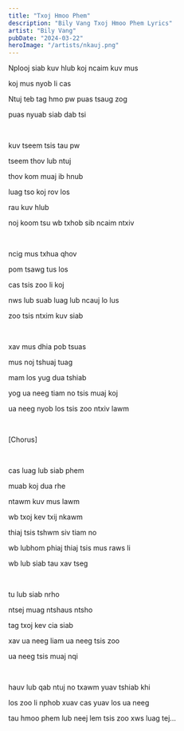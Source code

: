```yaml
---
title: "Txoj Hmoo Phem"
description: "Bily Vang Txoj Hmoo Phem Lyrics"
artist: "Bily Vang"
pubDate: "2024-03-22"
heroImage: "/artists/nkauj.png"
---
```


Nplooj siab kuv hlub koj ncaim kuv mus

koj mus nyob li cas

Ntuj teb tag hmo pw puas tsaug zog

puas nyuab siab dab tsi

<br />

kuv tseem tsis tau pw

tseem thov lub ntuj

thov kom muaj ib hnub

luag tso koj rov los

rau kuv hlub

noj koom tsu wb txhob sib ncaim ntxiv

<br />

ncig mus txhua qhov

pom tsawg tus los

cas tsis zoo li koj

nws lub suab luag lub ncauj lo lus

zoo tsis ntxim kuv siab

<br />

xav mus dhia pob tsuas

mus noj tshuaj tuag

mam los yug dua tshiab

yog ua neeg tiam no tsis muaj koj

ua neeg nyob los tsis zoo ntxiv lawm

<br />

[Chorus]

<br />

cas luag lub siab phem

muab koj dua rhe

ntawm kuv mus lawm

wb txoj kev txij nkawm

thiaj tsis tshwm siv tiam no

wb lubhom phiaj thiaj tsis mus raws li

wb lub siab tau xav tseg

<br />

tu lub siab nrho

ntsej muag ntshaus ntsho

tag txoj kev cia siab

xav ua neeg liam ua neeg tsis zoo

ua neeg tsis muaj nqi

<br />

hauv lub qab ntuj no txawm yuav tshiab khi

los zoo li nphob xuav cas yuav los ua neeg

tau hmoo phem lub neej lem tsis zoo xws luag tej...
